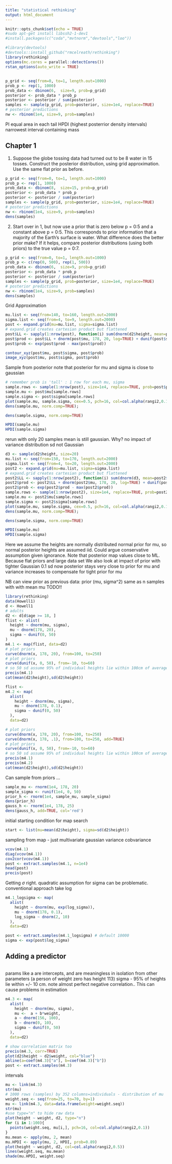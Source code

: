 ```yaml
---
title: "statistical rethinking"
output: html_document
---
```


```r
knitr::opts_chunk$set(echo = TRUE)
#sudo apt-get install libssh2-1-dev1
#install.packages(c("coda","mvtnorm","devtools","loo"))

#library(devtools)
#devtools::install_github("rmcelreath/rethinking")
library(rethinking)
options(mc.cores = parallel::detectCores())
rstan_options(auto_write = TRUE)

```

## 
```r
p_grid <- seq(from=0, to=1, length.out=1000)
prob_p <- rep(1, 1000)
prob_data <- dbinom(6,  size=9, prob=p_grid)
posterior <- prob_data * prob_p
posterior <- posterior / sum(posterior)
samples <- sample(p_grid, prob=posterior, size=1e4, replace=TRUE)
# posterior predictions
nw <- rbinom(1e4, size=9, prob=samples)
```

PI equal area in each tail
HPDI (highest posterrior density intervals) narrowest interval containing mass

## Chapter 1
1. Suppose the globe tossing data had turned out to be 8 water in 15 tosses. Construct the posterior distribution, using grid approximation. Use the same flat prior as before.

```r
p_grid <- seq(from=0, to=1, length.out=1000)
prob_p <- rep(1, 1000)
prob_data <- dbinom(8,  size=15, prob=p_grid)
posterior <- prob_data * prob_p
posterior <- posterior / sum(posterior)
samples <- sample(p_grid, prob=posterior, size=1e4, replace=TRUE)
# posterior predictions
nw <- rbinom(1e4, size=9, prob=samples)
dens(samples)
```
2. Start over in 1, but now use a prior that is zero below p = 0:5 and a constant
above p = 0:5. This corresponds to prior information that a majority
of the Earth’s surface is water. What difference does the better prior make?
If it helps, compare posterior distributions (using both priors) to the true
value p = 0:7.

```r
p_grid <- seq(from=0, to=1, length.out=1000)
prob_p <- c(rep(0, 500), rep(1, 500))
prob_data <- dbinom(6,  size=9, prob=p_grid)
posterior <- prob_data * prob_p
posterior <- posterior / sum(posterior)
samples <- sample(p_grid, prob=posterior, size=1e4, replace=TRUE)
# posterior predictions
nw <- rbinom(1e4, size=9, prob=samples)
dens(samples)
```


Grid Approximation
```r
mu.list <- seq(from=140, to=160, length.out=2000)
sigma.list <- seq(from=4, to=9, length.out=2000)
post <- expand.grid(mu=mu.list, sigma=sigma.list)
# expand.grid creates cartesian product but flattened
post$LL <- sapply(1:nrow(post), function(i) sum(dnorm(d2$height, mean=post$mu[i], sd=post$sigma[i], log=TRUE)))
post$prod <- post$LL + dnorm(post$mu, 178, 20, log=TRUE) + dunif(post$sigma, 0, 50, TRUE)
post$prob <- exp(post$prod - max(post$prod))
```

```r
contour_xyz(post$mu, post$sigma, post$prob)
image_xyz(post$mu, post$sigma, post$prob)
```

Sample from posterior
note that posterior for mu and sigma is close to gaussian
```r
# remember prob is 'tall' : 1 row for each mu, sigma
sample.rows <- sample(1:nrow(post), size=1e4, replace=TRUE, prob=post$prob)
sample.mu <- post$mu[sample.rows]
sample.sigma <- post$sigma[sample.rows]
plot(sample.mu, sample.sigma, cex=0.5, pch=16, col=col.alpha(rangi2,0.1))
dens(sample.mu, norm.comp=TRUE); 

dens(sample.sigma, norm.comp=TRUE)

HPDI(sample.mu)
HPDI(sample.sigma)
```
rerun with only 20 samples
mean is still gaussian.  Why? no impact of variance distribution
sd not Gaussian 

```r
d3 <- sample(d2$height, size=20)
mu.list <- seq(from=150, to=170, length.out=2000)
sigma.list <- seq(from=4, to=20, length.out=2000)
post2 <- expand.grid(mu=mu.list, sigma=sigma.list)
# expand.grid creates cartesian product but flattened
post2$LL <- sapply(1:nrow(post2), function(i) sum(dnorm(d3, mean=post2$mu[i], sd=post2$sigma[i], log=TRUE)))
post2$prod <- post2$LL + dnorm(post2$mu, 178, 20, log=TRUE) + dunif(post2$sigma, 0, 50, TRUE)
post2$prob <- exp(post2$prod - max(post2$prod))
sample.rows <- sample(1:nrow(post2), size=1e4, replace=TRUE, prob=post2$prob)
sample.mu <- post2$mu[sample.rows]
sample.sigma <- post2$sigma[sample.rows]
plot(sample.mu, sample.sigma, cex=0.5, pch=16, col=col.alpha(rangi2,0.1))
dens(sample.mu, norm.comp=TRUE); 

dens(sample.sigma, norm.comp=TRUE)

HPDI(sample.mu)
HPDI(sample.sigma)

```

Here we assume the heights are normally distributed
normal prior for mu, so normal posterior
heights are assumed iid. Could argue conservative assumption given ignorance.
Note that posterior map values close to ML.  Because flat priors and large data set
We also look at impact of prior with tighter Gaussian 0.1 sd
now posterior stays very close to prior for mu
and variance increases to compensate for tight prior for mu

NB can view prior as previous data: prior (mu, sigma^2) same as n samples with with mean mu
TODO!!
```r
library(rethinking)
data(Howell1)
d <- Howell1
# adults
d2 <- d[d$age >= 18, ]
flist <- alist(
  height ~ dnorm(mu, sigma),
  mu ~ dnorm(178, 20),
  sigma ~ dunif(0, 50)
)
m4.1 <- map(flist, data=d2)
# plot priors
curve(dnorm(x, 178, 20), from=100, to=250)
# plot priors
curve(dunif(x, 0, 50), from=-10, to=60)
# so 50 sd assume 95% of individual heights lie within 100cm of average height - large range
precis(m4.1)
cat(mean(d2$height),sd(d2$height))

flist <- 
m4.2 <- map(
  alist(
    height ~ dnorm(mu, sigma),
    mu ~ dnorm(178, 0.1),
    sigma ~ dunif(0, 50)
  ), 
  data=d2)

# plot priors
curve(dnorm(x, 178, 20), from=100, to=250)
curve(dnorm(x, 178, .1), from=100, to=250, add=TRUE)
# plot priors
curve(dunif(x, 0, 50), from=-10, to=60)
# so 50 sd assume 95% of individual heights lie within 100cm of average height - large range
precis(m4.1)
precis(m4.2)
cat(mean(d2$height),sd(d2$height))


```
Can sample from priors ...
```r
sample_mu <- rnorm(1e4, 178, 20)
sample_sigma <- runif(1e4, 0, 50)
prior_h <- rnorm(1e4, sample_mu, sample_sigma)
dens(prior_h)
gauss_h <- rnorm(1e4, 178, 25)
dens(gauss_h, add=TRUE, col='red')
```

initial starting condition for map search
```r
start <- list(mu=mean(d2$height), sigma=sd(d2$height))
```

sampling from map - just multivariate gaussian
variance cobvariance

```r
vcov(m4.1)
diag(vcov(m4.1))
cov2cor(vcov(m4.1))
post <- extract.samples(m4.1, n=1e4)
head(post)
precis(post)
```

Getting $\sigma$ right. quadratic assumption for sigma can be problematic. conventional approach take log
```r
m4.1_logsigma <- map(
  alist(
    height ~ dnorm(mu, exp(log_sigma)),
    mu ~ dnorm(178, 0.1),
    log_sigma ~ dnorm(2, 10)
  ), 
  data=d2)

post <- extract.samples(m4.1_logsigma) # default 10000
sigma <- exp(post$log_sigma)
```

## Adding a predictor
```r

```

params like a are intercepts, and are meaningless in isolation from other parameters (a person of weight zero has height 113)
sigma - 95% of heights lie within +/- 10 cm.
note almost perfect negative correlation.. This can cause problems in estimation
```r
m4.3 <- map(
  alist(
    height ~ dnorm(mu, sigma),
    mu <-  a + b*weight,
    a ~ dnorm(156, 100),
    b ~ dnorm(0, 10),
    sigma ~ dunif(0, 50)
  ), 
  data=d2)

# show correlation matrix too
precis(m4.3, corr=TRUE)
plot(d2$height ~ d2$weight, col="blue")
abline(a=coef(m4.3)["a"], b=coef(m4.3)["b"])
post <- extract.samples(m4.3) 
```

intervals
```r
mu <- link(m4.3)
str(mu)
# 1000 rows (samples) by 352 columns=individuals - distribution of mu
weight.seq <- seq(from=25, to=70, by=1)
mu <- link(m4.3, data=data.frame(weight=weight.seq))
str(mu)
#use type="n" to hide raw data
plot(height ~ weight, d2, type="n")
for (i in 1:100){
  points(weight.seq, mu[i,], pch=16, col=col.alpha(rangi2,0.1))
}
mu.mean <- apply(mu, 2, mean)
mu.HPDI <- apply(mu, 2, HPDI, prob=0.89)
plot(height ~ weight, d2, col=col.alpha(rangi2,0.5))
lines(weight.seq, mu.mean)
shade(mu.HPDI, weight.seq)


```

